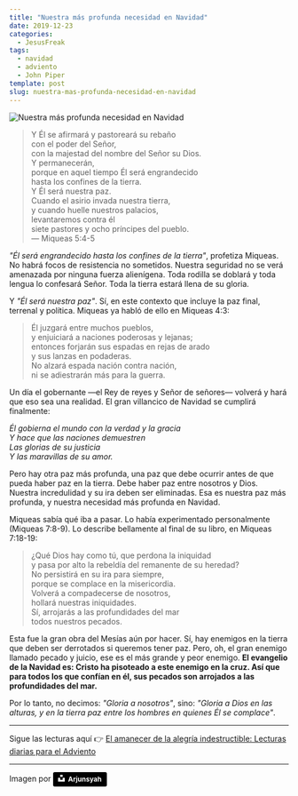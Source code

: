 ```yaml
---
title: "Nuestra más profunda necesidad en Navidad"
date: 2019-12-23
categories:
  - JesusFreak
tags:
  - navidad
  - adviento
  - John Piper
template: post
slug: nuestra-mas-profunda-necesidad-en-navidad
---
```


![Nuestra más profunda necesidad en Navidad](https://i.imgur.com/m3jT13U.jpg)

> Y Él se afirmará y pastoreará su rebaño<br />
> con el poder del Señor,<br />
> con la majestad del nombre del Señor su Dios.<br />
> Y permanecerán,<br />
> porque en aquel tiempo Él será engrandecido<br />
> hasta los confines de la tierra.<br />
> Y Él será nuestra paz.<br />
> Cuando el asirio invada nuestra tierra,<br />
> y cuando huelle nuestros palacios,<br />
> levantaremos contra él<br />
> siete pastores y ocho príncipes del pueblo. <br />— Miqueas 5:4-5

_"Él será engrandecido hasta los confines de la tierra"_, profetiza Miqueas. No habrá focos de resistencia no sometidos. Nuestra seguridad no se verá amenazada por ninguna fuerza alienígena. Toda rodilla se doblará y toda lengua lo confesará Señor. Toda la tierra estará llena de su gloria.

Y _"Él será nuestra paz"_. Sí, en este contexto que incluye la paz final, terrenal y política. Miqueas ya habló de ello en Miqueas 4:3:

> Él juzgará entre muchos pueblos,<br />
> y enjuiciará a naciones poderosas y lejanas;<br />
> entonces forjarán sus espadas en rejas de arado<br />
> y sus lanzas en podaderas.<br />
> No alzará espada nación contra nación,<br />
> ni se adiestrarán más para la guerra.

Un día el gobernante —el Rey de reyes y Señor de señores— volverá y hará que eso sea una realidad. El gran villancico de Navidad se cumplirá finalmente:

_Él gobierna el mundo con la verdad y la gracia<br />
Y hace que las naciones demuestren<br />
Las glorias de su justicia<br />
Y las maravillas de su amor._

Pero hay otra paz más profunda, una paz que debe ocurrir antes de que pueda haber paz en la tierra. Debe haber paz entre nosotros y Dios. Nuestra incredulidad y su ira deben ser eliminadas. Esa es nuestra paz más profunda, y nuestra necesidad más profunda en Navidad.

Miqueas sabía qué iba a pasar. Lo había experimentado personalmente (Miqueas 7:8-9). Lo describe bellamente al final de su libro, en Miqueas 7:18-19:

> ¿Qué Dios hay como tú, que perdona la iniquidad<br />
> y pasa por alto la rebeldía del remanente de su heredad?<br />
> No persistirá en su ira para siempre,<br />
> porque se complace en la misericordia.<br />
> Volverá a compadecerse de nosotros,<br />
> hollará nuestras iniquidades.<br />
> Sí, arrojarás a las profundidades del mar<br />
> todos nuestros pecados.

Esta fue la gran obra del Mesías aún por hacer. Sí, hay enemigos en la tierra que deben ser derrotados si queremos tener paz. Pero, oh, el gran enemigo llamado pecado y juicio, ese es el más grande y peor enemigo. **El evangelio de la Navidad es: Cristo ha pisoteado a este enemigo en la cruz. Así que para todos los que confían en él, sus pecados son arrojados a las profundidades del mar.**

Por lo tanto, no decimos: _"Gloria a nosotros"_, sino: _"Gloria a Dios en las alturas, y en la tierra paz entre los hombres en quienes Él se complace"_.

---

Sigue las lecturas aquí 👉 [El amanecer de la alegría indestructible: Lecturas diarias para el Adviento](/blog/el-amanecer-de-una-alegria-indestructible)

---

Imagen por <a style="background-color:black;color:white;text-decoration:none;padding:4px 6px;font-family:-apple-system, BlinkMacSystemFont, &quot;San Francisco&quot;, &quot;Helvetica Neue&quot;, Helvetica, Ubuntu, Roboto, Noto, &quot;Segoe UI&quot;, Arial, sans-serif;font-size:12px;font-weight:bold;line-height:1.2;display:inline-block;border-radius:3px" href="https://unsplash.com/@arjunsyah_?utm_medium=referral&amp;utm_campaign=photographer-credit&amp;utm_content=creditBadge" target="_blank" rel="noopener noreferrer" title="Download free do whatever you want high-resolution photos from Arjunsyah"><span style="display:inline-block;padding:2px 3px"><svg xmlns="http://www.w3.org/2000/svg" style="height:12px;width:auto;position:relative;vertical-align:middle;top:-2px;fill:white" viewBox="0 0 32 32"><title>unsplash-logo</title><path d="M10 9V0h12v9H10zm12 5h10v18H0V14h10v9h12v-9z"></path></svg></span><span style="display:inline-block;padding:2px 3px">Arjunsyah</span></a>
